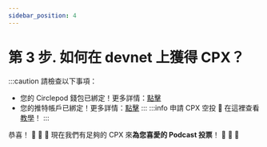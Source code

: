 ```yaml
---
sidebar_position: 4
---
```


# 第 3 步. 如何在 devnet 上獲得 CPX？
:::caution 請檢查以下事項：
- 您的 Circlepod 錢包已綁定！更多詳情：[點擊](/docs/wallet/connect-wallet)
- 您的推特帳戶已綁定！更多詳情：[點擊](/docs/wallet/connect-twitter)
:::
:::info 申請 CPX 空投
🔸 在這裡查看 [教學](/docs/wallet/airdrop)！
:::

恭喜！ 🎉 🎉 🎉 現在我們有足夠的 CPX 來**為您喜愛的 Podcast 投票**！ 🚀 🚀 🚀